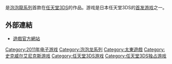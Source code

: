 {{NoteTA
| G1=Games
}}
{{Infobox VG
| title = 立體益智泡泡龍 3D
| japanese = とびだす!パズルボブル 3D
| english = Bust-a-Move Universe
| english2 = Puzzle Bobble Universe
| genre = [[益智游戏|益智]]
| platforms = [[任天堂3DS|任天堂3DS]]
| developer = [[ARIKA|ARIKA]]
| publisher = [[史克威尔艾尼克斯|史克威尔艾尼克斯]]
| distributor = [[太东|太东]]
| released = {{vgrelease|JP|2011-02-26|NA|2011-03-27|EU|2011-04-22}}
}}

{{Vgname|立體益智泡泡龍 3D|ja=とびだす!パズルボブル 3D|na=Bust-a-Move Universe|eu=Puzzle Bobble Universe}}是[[泡泡龍系列|泡泡龍系列]]首款在[[任天堂3DS|任天堂3DS]]的作品。游戏是日本任天堂3DS的[[首发游戏|首发游戏]]之一。

== 外部連結 ==
*{{Ja}}[http://www.square-enix.co.jp/pb3d/ 遊戲官方網站]

{{DEFAULTSORT:Tobidasu Puzzle Bobble 3D}}
[[Category:2011年电子游戏|Category:2011年电子游戏]]
[[Category:泡泡龙系列|Category:泡泡龙系列]]
[[Category:太東遊戲|Category:太東遊戲]]
[[Category:史克威尔艾尼克斯游戏|Category:史克威尔艾尼克斯游戏]]
[[Category:任天堂3DS游戏|Category:任天堂3DS游戏]]
[[Category:任天堂3DS独占游戏|Category:任天堂3DS独占游戏]]

{{squareEnix-stub}}
{{puzzle-videogame-stub}}